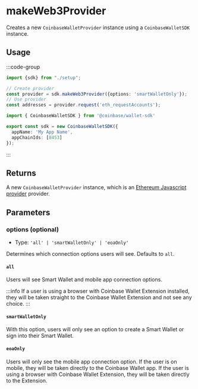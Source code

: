 # makeWeb3Provider 
Creates a new `CoinbaseWalletProvider` instance using a `CoinbaseWalletSDK` instance. 

## Usage
:::code-group
```ts twoslash [provider.ts]
import {sdk} from "./setup";

// Create provider
const provider = sdk.makeWeb3Provider({options: 'smartWalletOnly'});
// Use provider
const addresses = provider.request('eth_requestAccounts');
```
```ts twoslash [setup.ts] filename="setup.ts"
import { CoinbaseWalletSDK } from '@coinbase/wallet-sdk'

export const sdk = new CoinbaseWalletSDK({
  appName: 'My App Name',
  appChainIds: [8453]
});
```
:::

## Returns 
A new `CoinbaseWalletProvider` instance, which is an [Ethereum Javascript provider](https://eips.ethereum.org/EIPS/eip-1193) provider.

## Parameters 

### options (optional)
- Type: `'all' | 'smartWalletOnly' | 'eoaOnly'`

Determines which connection options users will see. Defaults to `all`. 


#### `all`
Users will see Smart Wallet and mobile app connection options. 

:::info
If a user is using a browser with Coinbase Wallet Extension installed, they will be taken straight to the 
Coinbase Wallet Extension and not see any choice. 
:::

#### `smartWalletOnly`
With this option, users will only see an option to create a Smart Wallet or sign into their Smart Wallet. 

#### `eoaOnly`
Users will only see the mobile app connection option. If the user is on mobile, they will be taken directly 
to the Coinbase Wallet app. If the user is using a browser with Coinbase Wallet Extension, they will be taken 
directly to the Extension.
